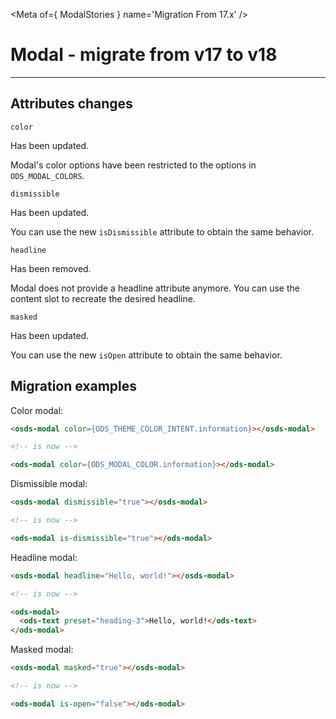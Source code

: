 
<Meta of={ ModalStories } name='Migration From 17.x' />

# Modal - migrate from v17 to v18
----

## Attributes changes

`color` <ods-badge size="sm" label="Updated"></ods-badge>

Has been updated.

Modal's color options have been restricted to the options in `ODS_MODAL_COLORS`.

`dismissible` <ods-badge size="sm" label="Updated"></ods-badge>

Has been updated.

You can use the new `isDismissible` attribute to obtain the same behavior.

`headline` <ods-badge size="sm" color="critical" label="Removed"></ods-badge>

Has been removed.

Modal does not provide a headline attribute anymore.
You can use the content slot to recreate the desired headline.

`masked` <ods-badge size="sm" label="Updated"></ods-badge>

Has been updated.

You can use the new `isOpen` attribute to obtain the same behavior.

## Migration examples

Color modal:
```html
<osds-modal color={ODS_THEME_COLOR_INTENT.information}></osds-modal>

<!-- is now -->

<ods-modal color={ODS_MODAL_COLOR.information}></ods-modal>
```

Dismissible modal:
```html
<osds-modal dismissible="true"></osds-modal>

<!-- is now -->

<ods-modal is-dismissible="true"></ods-modal>
```

Headline modal:
```html
<osds-modal headline="Hello, world!"></osds-modal>

<!-- is now -->

<ods-modal>
  <ods-text preset="heading-3">Hello, world!</ods-text>
</ods-modal>
```

Masked modal:
```html
<osds-modal masked="true"></osds-modal>

<!-- is now -->

<ods-modal is-open="false"></ods-modal>
```
